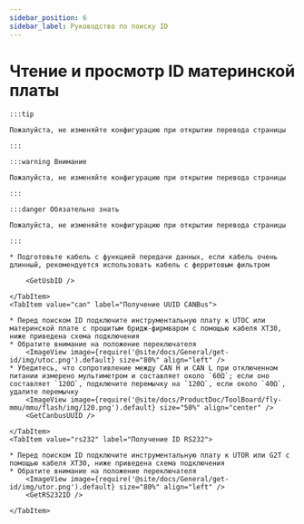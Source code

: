 ```yaml
---
sidebar_position: 6
sidebar_label: Руководство по поиску ID
---
```







# Чтение и просмотр ID материнской платы

    :::tip

    Пожалуйста, не изменяйте конфигурацию при открытии перевода страницы

    :::

    :::warning Внимание

    Пожалуйста, не изменяйте конфигурацию при открытии перевода страницы

    :::

    :::danger Обязательно знать

    Пожалуйста, не изменяйте конфигурацию при открытии перевода страницы

    :::

<Tabs>
    <TabItem value="usb" label="Получение USB ID" default>
        
    * Подготовьте кабель с функцией передачи данных, если кабель очень длинный, рекомендуется использовать кабель с ферритовым фильтром
    
        <GetUsbID />
        
    </TabItem>
    <TabItem value="can" label="Получение UUID CANBus">

    * Перед поиском ID подключите инструментальную плату к UTOC или материнской плате с прошитым бридж-фирмваром с помощью кабеля XT30, ниже приведена схема подключения
    * Обратите внимание на положение переключателя
        <ImageView image={require('@site/docs/General/get-id/img/utoc.png').default} size="80%" align="left" />
    * Убедитесь, что сопротивление между CAN H и CAN L при отключенном питании измерено мультиметром и составляет около `60Ω`; если оно составляет `120Ω`, подключите перемычку на `120Ω`, если около `40Ω`, удалите перемычку
        <ImageView image={require('@site/docs/ProductDoc/ToolBoard/fly-mmu/mmu/flash/img/120.png').default} size="50%" align="center" />
        <GetCanbusUUID />

    </TabItem>
    <TabItem value="rs232" label="Получение ID RS232">

    * Перед поиском ID подключите инструментальную плату к UTOR или G2T с помощью кабеля XT30, ниже приведена схема подключения
    * Обратите внимание на положение переключателя
        <ImageView image={require('@site/docs/General/get-id/img/utor.png').default} size="80%" align="left" />              
        <GetRS232ID />

    </TabItem>
</Tabs>
